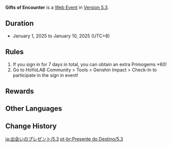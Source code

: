 {{Event
|name              = Gifts of Encounter 2025-01-01
|image             = Gifts of Encounter 2025-01-01.png
|type              = Web
|group             = Login
|time_known        = yes
|time_start        = 2025-01-01 00:00:00
|time_start_offset = GMT+8
|time_end          = 2025-01-10 23:59:59
|time_end_offset   = GMT+8
|link              = 
|link2             = https://act.hoyolab.com/ys/event/signin-sea-v3/index.html?act_id=e202102251931481
|link2name         = Daily Check-In Website
}}
'''Gifts of Encounter''' is a [[Web Event]] in [[Version 5.3]].

==Duration==
* January 1, 2025 to January 10, 2025 (UTC+8)

==Rules==
# If you sign in for 7 days in total, you can obtain an extra Primogems ×60!
# Go to HoYoLAB Community > Tools > Genshin Impact > Check-In to participate in the sign in event!

==Rewards==
{{Card List|delim=;|show_caption=1|1=
Adventurer's Experience*3;
Primogem*20;
Mora*10,000;
Primogem*20;
Hero's Wit*3;
Primogem*20;
Fine Enhancement Ore*3;
}}

==Other Languages==
{{Other Languages|Gifts of Encounter}}

==Change History==
{{Change History|5.3}}

[[ja:出会いのプレゼント/5.3]]
[[pt-br:Presente do Destino/5.3]]